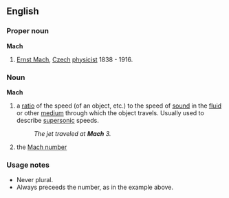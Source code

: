 ==English==

===Proper noun===
'''Mach'''
# [[w:Ernst Mach|Ernst Mach]], [[Czech]] [[physicist]] 1838 - 1916.

===Noun===
'''Mach'''
{{wikipediapar|Mach number}}
#a [[ratio]] of the speed (of an object, etc.) to the speed of [[sound]] in the [[fluid]] or other [[medium]] through which the object travels.  Usually used to describe [[supersonic]] speeds.
#:''The jet traveled at '''Mach''' 3.''
#the [[Mach number]]

===Usage notes===
*Never plural.
*Always preceeds the number, as in the example above.